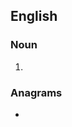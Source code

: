 ==English==

===Noun===
{{head|en|noun form}}

# {{plural of|dynamicist|lang=en}}

===Anagrams===
* {{anagrams|en|a=acdiimnssty|distamycins|dynasticism|mystacinids}}